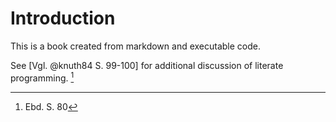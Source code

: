 # Introduction

This is a book created from markdown and executable code.

See [Vgl. @knuth84 S. 99-100] for additional discussion of literate programming.
^[Ebd. S. 80]

